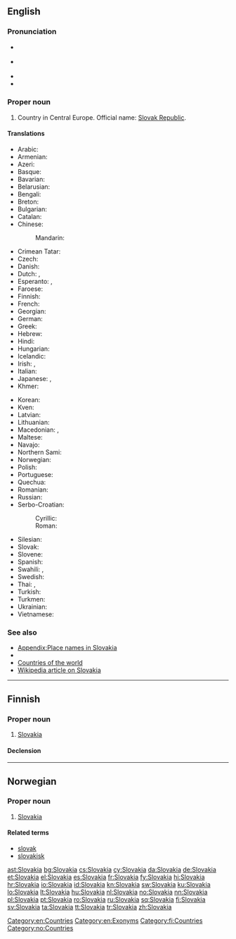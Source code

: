 {{also|slovakia|Slovákia|Šlovakia}}
==English==

{{wikipedia}}

===Pronunciation===
* {{a|UK}} {{IPA|/sləʊˈvæ.ki.ə/|/sləʊˈvɑː.ki.ə/}}
* {{a|US}} {{IPA|/sloʊˈvɑ.ki.ə/|/sloʊˈvæ.ki.ə/}}
* {{audio|en-us-Slovakia.ogg|Audio (US)}}
* {{rhymes|ækiə}}

===Proper noun===
{{en-proper noun}}

# Country in Central Europe. Official name: [[Slovak Republic]].

====Translations====
{{trans-top|Slovak Republic}}
* Arabic: {{t-|ar|سلوفاكيا|f|tr=slufaakiya|sc=Arab}}
* Armenian: {{t-|hy|Սլովակիա|tr=Slovakia|sc=Armn}}
* Azeri: {{t+|az|Slovakiya}}
* Basque: {{t+|eu|Eslovakia}}
* Bavarian: {{tø|bar|Slowàkai}}
* Belarusian: {{t-|be|Славакія|f|tr=Slavákija|sc=Cyrl}}
* Bengali: {{t-|bn|স্লোভাকিয়া|sc=Beng}}
* Breton: {{t-|br|Slovakia}}
* Bulgarian: {{t+|bg|Словакия|f|tr=Slovákija|sc=Cyrl}}
* Catalan: {{t+|ca|Eslovàquia|f}}
* Chinese:
*: Mandarin: {{t-|cmn|斯洛伐克|tr=Sīluòfákè|sc=Hani}}
* Crimean Tatar: {{tø|crh|Slovakiya}}
* Czech: {{t+|cs|Slovensko|n}}
* Danish: {{t+|da|Slovakiet}}
* Dutch: {{t+|nl|Slowakije}}, {{t-|nl|Slovakije}}
* Esperanto: {{t-|eo|Slovakio}}, {{t-|eo|Slovakujo}}
* Faroese: {{t-|fo|Slovakia|f|n}}
* Finnish: {{t+|fi|Slovakia}}
* French: {{t+|fr|Slovaquie|f}}
* Georgian: {{t-|ka|სლოვაკეთი|tr=slovaket'i|sc=Geor}}
* German: {{t+|de|Slowakei|f}}
* Greek: {{t+|el|Σλοβακία|f|tr=Slovakía|sc=Grek}}
* Hebrew: {{t+|he|סלובקיה|sc=Hebr}}
* Hindi: {{t+|hi|स्लोवाकिया|tr=slōvākiyā|sc=Deva}}
* Hungarian: {{t+|hu|Szlovákia}}
* Icelandic: {{t|is|Slóvakía|f}}
* Irish: {{t-|ga|Slóvaic|f|alt=An tSlóvaic}}, {{t-|ga|Poblacht na Slóvaice|f}}
* Italian: {{t+|it|Slovacchia}}
* Japanese: {{t+|ja|スロヴァキア|tr=Surovakia}}, {{t+|ja|スロバキア|tr=Surobakia}}
* Khmer: {{t-|km|ស្លូវ៉ាគី|tr=slo var ki|sc=Khmr}}
{{trans-mid}}
* Korean: {{t+|ko|슬로바키아|tr=Seullobakia|sc=Hang}}
* Kven: {{tø|fkv|Slovakia}}
* Latvian: {{t+|lv|Slovākija|f}}
* Lithuanian: {{t+|lt|Slovakija|f}}
* Macedonian: {{t+|mk|Словачка|f|tr=Slovačka|sc=Cyrl}}, {{t-|mk|Словакија|f|tr=Slovákija|sc=Cyrl}}
* Maltese: {{t-|mt|Slovakja|alt=is-Slovakja}}
* Navajo: {{tø|nv|Słóbaʼ bikéyah}}
* Northern Sami: {{tø|se|Šlovakia}}
* Norwegian: {{t+|no|Slovakia}}
* Polish: {{t+|pl|Słowacja|f}}
* Portuguese: {{t+|pt|Eslováquia}}
* Quechua: {{t-|qu|Isluwakya}}
* Romanian: {{t+|ro|Slovacia|f}}
* Russian: {{t+|ru|Словакия|f|tr=Slovákija|sc=Cyrl}}
* Serbo-Croatian:
*: Cyrillic: {{t-|sh|Словачка|f|alt=Сло̀ва̄чка|sc=Cyrl}}
*: Roman: {{t-|sh|Slovačka|f|alt=Slòvāčkā}}
* Silesian: {{tø|szl|Słowacyjo|f}}
* Slovak: {{t+|sk|Slovensko|n}}
* Slovene: {{t+|sl|Slovaška|alt=Slováška|f}}
* Spanish: {{t+|es|Eslovaquia|f}}
* Swahili: {{t+|sw|Slovakia}}, {{t-|sw|Uslovaki}}
* Swedish: {{t+|sv|Slovakien}}
* Thai: {{t-|th|ประเทศสโลวาเกีย|tr=bpràtâyt sàlŏwaagia|sc=Thai}}, {{t+|th|สโลวาเกีย|tr=sàlŏwaagia|sc=Thai}}
* Turkish: {{t+|tr|Slovakya}}
* Turkmen: {{t-|tk|Slowakiýa}}
* Ukrainian: {{t+|uk|Словаччина|f|tr=Slováččyna|sc=Cyrl}}
* Vietnamese: {{t-|vi|Slovakia}}
{{trans-bottom}}

===See also===
* [[Appendix:Place names in Slovakia]]
* {{list:countries of Europe/en}}
* [[Appendix:Countries of the world|Countries of the world]]
* [[w:Slovakia|Wikipedia article on Slovakia]]

[[Category:en:Countries]]
[[Category:en:Exonyms]]

----

==Finnish==
{{wikipedia|lang=fi}}

===Proper noun===
{{fi-proper noun}}

# [[#English|Slovakia]]

====Declension====
{{fi-decl-kulkija|Slovaki|nopl=1}}

[[Category:fi:Countries]]

----

==Norwegian==

===Proper noun===
{{head|no|proper noun}}

# [[#English|Slovakia]]

====Related terms====
* [[slovak]]
* [[slovakisk]]

[[Category:no:Countries]]

[[ast:Slovakia]]
[[bg:Slovakia]]
[[cs:Slovakia]]
[[cy:Slovakia]]
[[da:Slovakia]]
[[de:Slovakia]]
[[et:Slovakia]]
[[el:Slovakia]]
[[es:Slovakia]]
[[fr:Slovakia]]
[[fy:Slovakia]]
[[hi:Slovakia]]
[[hr:Slovakia]]
[[io:Slovakia]]
[[id:Slovakia]]
[[kn:Slovakia]]
[[sw:Slovakia]]
[[ku:Slovakia]]
[[lo:Slovakia]]
[[lt:Slovakia]]
[[hu:Slovakia]]
[[nl:Slovakia]]
[[no:Slovakia]]
[[nn:Slovakia]]
[[pl:Slovakia]]
[[pt:Slovakia]]
[[ro:Slovakia]]
[[ru:Slovakia]]
[[sq:Slovakia]]
[[fi:Slovakia]]
[[sv:Slovakia]]
[[ta:Slovakia]]
[[tt:Slovakia]]
[[tr:Slovakia]]
[[zh:Slovakia]]